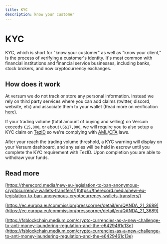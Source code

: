 ```yaml
---
title: KYC
description: know your customer
---
```


# KYC

KYC, which is short for "know your customer" as well as "know your client," is the process of verifying a customer's identity. It's most common with financial institutions and financial service businesses, including banks, stock brokers, and now cryptocurrency exchanges.

## How does it work

At versum we do not track or store any personal information. Instead we rely on third party services where you can add claims (twitter, discord, website, etc) and associate them to your wallet (Read more on verification [here](https://docs.versum.xyz/docs/versum/Verification)).

If your trading volume (total amount of buying and selling) on Versum exceeds `€15,000`, or about `US$17,000`, we will require you to also setup a KYC claim on [TezID](https://tezid.net/) so we're complying with [AML](https://www.investopedia.com/terms/a/aml.asp)/[CFA](https://www.investopedia.com/terms/c/combating-financing-terrorism-cft.asp) laws.

After your reach the trading volume threshold, a KYC warning will display on your Versum dashboard, and any sales will be held in escrow until you complete the KYC requirement with TezID. Upon completion you are able to withdraw your funds.

## Read more

[https://therecord.media/new-eu-legislation-to-ban-anonymous-cryptocurrency-wallets-transfers/](https://therecord.media/new-eu-legislation-to-ban-anonymous-cryptocurrency-wallets-transfers/)

[https://ec.europa.eu/commission/presscorner/detail/en/QANDA_21_3689](https://ec.europa.eu/commission/presscorner/detail/en/QANDA_21_3689)

[https://fsblockchain.medium.com/crypto-currencies-as-a-new-challenge-to-anti-money-laundering-regulation-and-the-e6429461c13e](https://fsblockchain.medium.com/crypto-currencies-as-a-new-challenge-to-anti-money-laundering-regulation-and-the-e6429461c13e)
